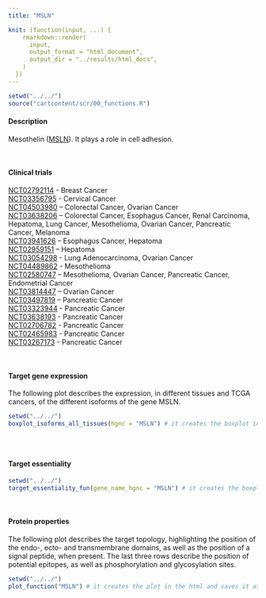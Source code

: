 ```yaml
---
title: "MSLN"

knit: (function(input, ...) {
    rmarkdown::render(
      input,
      output_format = "html_document",
      output_dir = "../results/html_docs",
    )
  })
---
```

<style>
  .scrollingplot{
      overflow-x:scroll;
      white-space: nowrap;
  }

  .scrollingplot img{
     max-width: 40cm;
  }

</style>

```r
setwd("../../")
source("cartcontent/scr/00_functions.R")
```

<h4>Description</h4>
Mesothelin ([MSLN](https://www.uniprot.org/uniprot/Q13421)). It plays a role in cell adhesion. 

<br> 

<h4>Clinical trials</h4> 
[NCT02792114](https://clinicaltrials.gov/ct2/show/NCT02792114) - Breast Cancer <br>
[NCT03356795](https://clinicaltrials.gov/ct2/show/NCT03356795) - Cervical Cancer <br>
[NCT04503980](https://clinicaltrials.gov/ct2/show/NCT04503980) – Colorectal Cancer, Ovarian Cancer <br>
[NCT03638206](https://clinicaltrials.gov/ct2/show/NCT03638206) – Colorectal Cancer, Esophagus Cancer, Renal Carcinoma, Hepatoma, Lung Cancer, Mesothelioma, Ovarian Cancer, Pancreatic Cancer, Melanoma <br>
[NCT03941626](https://clinicaltrials.gov/ct2/show/NCT03941626) – Esophagus Cancer, Hepatoma <br>
[NCT02959151](https://clinicaltrials.gov/ct2/show/NCT02959151) – Hepatoma <br>
[NCT03054298](https://clinicaltrials.gov/ct2/show/NCT03054298) - Lung Adenocarcinoma, Ovarian Cancer <br>
[NCT04489862](https://clinicaltrials.gov/ct2/show/NCT04489862) - Mesothelioma <br>
[NCT02580747](https://clinicaltrials.gov/ct2/show/NCT02580747) – Mesothelioma, Ovarian Cancer, Pancreatic Cancer, Endometrial Cancer <br>
[NCT03814447](https://clinicaltrials.gov/ct2/show/NCT03814447) – Ovarian Cancer <br>
[NCT03497819](https://clinicaltrials.gov/ct2/show/NCT03497819) – Pancreatic Cancer <br>
[NCT03323944](https://clinicaltrials.gov/ct2/show/NCT03323944) - Pancreatic Cancer <br>
[NCT03638193](https://clinicaltrials.gov/ct2/show/NCT03638193) - Pancreatic Cancer <br>
[NCT02706782](https://clinicaltrials.gov/ct2/show/NCT02706782) - Pancreatic Cancer <br>
[NCT02465983](https://clinicaltrials.gov/ct2/show/NCT02465983) - Pancreatic Cancer <br>
[NCT03267173](https://clinicaltrials.gov/ct2/show/NCT03267173) - Pancreatic Cancer <br>

<br>

<h4>Target gene expression</h4>
The following plot describes the expression, in different tissues and TCGA cancers, of the different isoforms of the gene MSLN.
<div class="scrollingplot">
```r
setwd("../../")
boxplot_isoforms_all_tissues(hgnc = "MSLN") # it creates the boxplot in the html and saves it as .pdf in the plot/isoform_expression folder
```
</div>
<br>

<h4>Target essentiality</h4>
```r
setwd("../../")
target_essentiality_fun(gene_name_hgnc = "MSLN") # it creates the boxplot in the html and saves it as .pdf in the plot/target_essentiality folder
```

<br>

<h4>Protein properties</h4>
The following plot describes the target topology, highlighting the position of the endo-, ecto- and transmembrane domains, as well as the position of a signal peptide, when present. 
The last three rows describe the position of potential epitopes, as well as phosphorylation and glycosylation sites. 
```r
setwd("../../")
plot_function("MSLN") # it creates the plot in the html and saves it as .pdf in the plot/protein_properties folder
```